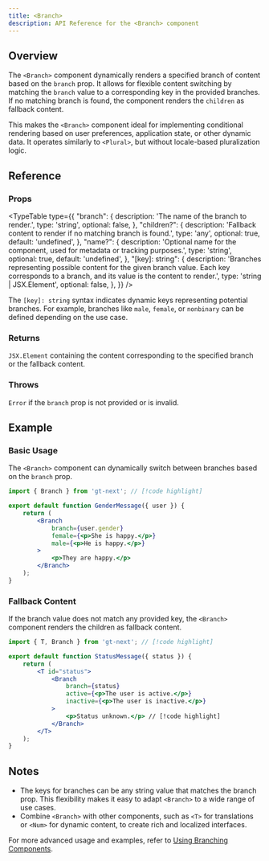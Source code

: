 ```yaml
---
title: <Branch>
description: API Reference for the <Branch> component
---
```


## Overview

The `<Branch>` component dynamically renders a specified branch of content based on the `branch` prop. It allows for flexible content switching by matching the `branch` value to a corresponding key in the provided branches. If no matching branch is found, the component renders the `children` as fallback content.

This makes the `<Branch>` component ideal for implementing conditional rendering based on user preferences, application state, or other dynamic data. It operates similarly to `<Plural>`, but without locale-based pluralization logic.

## Reference

### Props

<TypeTable
  type={{
    "branch": {
        description:
            'The name of the branch to render.',
        type: 'string',
        optional: false,
    },
    "children?": {
        description:
            'Fallback content to render if no matching branch is found.',
        type: 'any',
        optional: true,
        default: 'undefined',
    },
    "name?": {
        description:
            'Optional name for the component, used for metadata or tracking purposes.',
        type: 'string',
        optional: true,
        default: 'undefined',
    },
    "[key]: string": {
        description:
            'Branches representing possible content for the given branch value. Each key corresponds to a branch, and its value is the content to render.',
        type: 'string | JSX.Element',
        optional: false,
    },
  }}
/>

The `[key]: string` syntax indicates dynamic keys representing potential branches. For example, branches like `male`, `female`, or `nonbinary` can be defined depending on the use case.

### Returns

`JSX.Element` containing the content corresponding to the specified branch or the fallback content.

### Throws

`Error` if the `branch` prop is not provided or is invalid.

## Example

### Basic Usage

The `<Branch>` component can dynamically switch between branches based on the `branch` prop.

```jsx title="BranchExample.jsx" copy
import { Branch } from 'gt-next'; // [!code highlight]

export default function GenderMessage({ user }) {
    return (
        <Branch
            branch={user.gender}
            female={<p>She is happy.</p>}
            male={<p>He is happy.</p>}
        >
            <p>They are happy.</p>
        </Branch>
    );
}
```

### Fallback Content

If the branch value does not match any provided key, the `<Branch>` component renders the children as fallback content.

```jsx title="FallbackExample.jsx" copy
import { T, Branch } from 'gt-next'; // [!code highlight]

export default function StatusMessage({ status }) {
    return (
        <T id="status">
            <Branch
                branch={status}
                active={<p>The user is active.</p>}
                inactive={<p>The user is inactive.</p>}
            >
                <p>Status unknown.</p> // [!code highlight]
            </Branch>
        </T>
    );
}
```

## Notes
 * The keys for branches can be any string value that matches the branch prop. This flexibility makes it easy to adapt `<Branch>` to a wide range of use cases.
 * Combine `<Branch>` with other components, such as `<T>` for translations or `<Num>` for dynamic content, to create rich and localized interfaces.

For more advanced usage and examples, refer to [Using Branching Components](/docs/next/reference/using-branching-components).